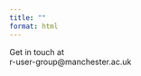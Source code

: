 ```yaml
---
title: ""
format: html
---
```


::: {.get-in-touch}
<!-- # Contact -->

Get in touch at \
r-user-group@manchester.ac.uk
:::
